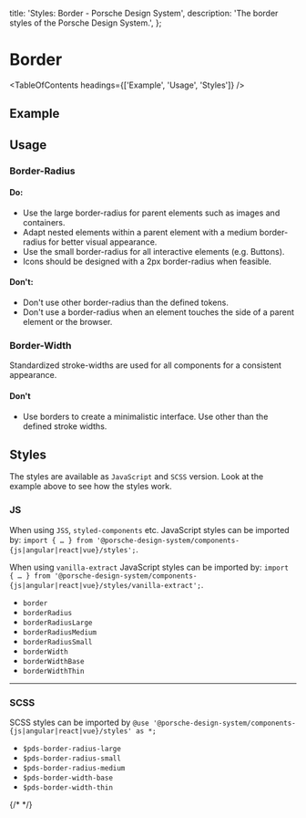 
  title: 'Styles: Border - Porsche Design System',
  description: 'The border styles of the Porsche Design System.',
};

# Border

<TableOfContents headings={['Example', 'Usage', 'Styles']} />

## Example

<ComponentExample
  codeSample={stylesBorderExample}
  disableOpenInStackblitz={true}
  fixedBackgroundColor={themeLightBackgroundBase}
/>

## Usage

### Border-Radius

#### Do:

- Use the large border-radius for parent elements such as images and containers.
- Adapt nested elements within a parent element with a medium border-radius for better visual appearance.
- Use the small border-radius for all interactive elements (e.g. Buttons).
- Icons should be designed with a 2px border-radius when feasible.

#### Don't:

- Don't use other border-radius than the defined tokens.
- Don't use a border-radius when an element touches the side of a parent element or the browser.

### Border-Width

Standardized stroke-widths are used for all components for a consistent appearance.

#### Don't

- Use borders to create a minimalistic interface. Use other than the defined stroke widths.

## Styles

The styles are available as `JavaScript` and `SCSS` version. Look at the example above to see how the styles work.

### JS

When using `JSS`, `styled-components` etc. JavaScript styles can be imported by:
`import { … } from '@porsche-design-system/components-{js|angular|react|vue}/styles';`.

When using `vanilla-extract` JavaScript styles can be imported by:
`import { … } from '@porsche-design-system/components-{js|angular|react|vue}/styles/vanilla-extract';`.

- `border`
- `borderRadius`
- `borderRadiusLarge`
- `borderRadiusMedium`
- `borderRadiusSmall`
- `borderWidth`
- `borderWidthBase`
- `borderWidthThin`

---

### SCSS

SCSS styles can be imported by `@use '@porsche-design-system/components-{js|angular|react|vue}/styles' as *;`

- `$pds-border-radius-large`
- `$pds-border-radius-small`
- `$pds-border-radius-medium`
- `$pds-border-width-base`
- `$pds-border-width-thin`

{/\* <script lang="ts"> import Vue from 'vue'; import Component from 'vue-class-component'; import {
getStylesBorderCodeSamples } from '@porsche-design-system/shared'; import { adjustSelectedFramework } from '@/utils';

@Component({ components: { ExampleStylesBorder }, }) export default class Code extends Vue { codeExample =
getStylesBorderCodeSamples();

public mounted(): void { adjustSelectedFramework(this.codeExample); } }

</script> */}
